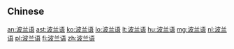 {{also|波蘭語}}
==Chinese==
{{zh-see|波蘭語}}

[[an:波兰语]]
[[ast:波兰语]]
[[ko:波兰语]]
[[lo:波兰语]]
[[lt:波兰语]]
[[hu:波兰语]]
[[mg:波兰语]]
[[nl:波兰语]]
[[pl:波兰语]]
[[fi:波兰语]]
[[zh:波兰语]]